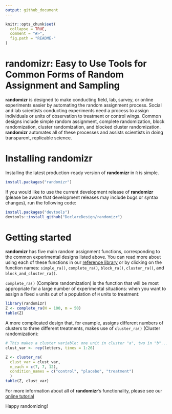 ```yaml
---
output: github_document
---
```


```r
knitr::opts_chunk$set(
  collapse = TRUE,
  comment = "#>",
  fig.path = "README-"
)
```

# randomizr: Easy to Use Tools for Common Forms of Random Assignment and Sampling

**randomizr** is designed to make conducting field, lab, survey, or online experiments easier by automating the random assignment process. Social and lab scientists conducting experiments need a process to assign individuals or units of observation to treatment or control wings. Common designs include simple random assignment, complete randomization, block randomization, cluster randomization, and blocked cluster randomization. **randomizr** automates all of these processes and assists scientists in doing transparent, replicable science.

# Installing randomizr

Installing the latest production-ready version of **randomizr** in `R` is simple.

```r
install.packages("randomizr")
```

If you would like to use the current development release of **randomizr** (please be aware that development releases may include bugs or syntax changes), run the following code:

```r
install.packages("devtools")
devtools::install_github("DeclareDesign/randomizr")
```

# Getting started

**randomizr** has five main random assignment functions, corresponding to the common experimental designs listed above. You can read more about using each of these functions in our [reference library](reference/index.html) or by clicking on the function names: `simple_ra()`, `complete_ra()`, `block_ra()`, `cluster_ra()`, and `block_and_cluster_ra()`.

`complete_ra()` (Complete randomization) is the function that will be most appropriate for a large number of experimental situations: when you want to assign a fixed `m` units out of a population of `N` units to treatment:

```r
library(randomizr)
Z <- complete_ra(N = 100, m = 50)
table(Z)
```

A more complicated design that, for example, assigns different numbers of clusters to three different treatments, makes use of `cluster_ra()` (Cluster randomization):

```r
# This makes a cluster variable: one unit in cluster "a", two in "b"...
clust_var <- rep(letters, times = 1:26)

Z <- cluster_ra(
  clust_var = clust_var,
  m_each = c(7, 7, 12),
  condition_names = c("control", "placebo", "treatment")
  )
table(Z, clust_var)
```

For more information about all of **randomizr**'s functionality, please see our [online tutorial](articles/randomizr_vignette.html)

Happy randomizing!
